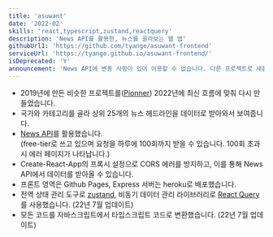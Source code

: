 ```yaml
---
title: 'asuwant'
date: '2022-02'
skills: 'react,typescript,zustand,reactquery'
description: 'News API를 활용한, 뉴스를 골라보는 웹 앱'
githubUrl1: 'https://github.com/tyange/asuwant-frontend'
serviceUrl: 'https://tyange.github.io/asuwant-frontend/'
isDeprecated: 'Y'
announcement: 'News API에 변동 사항이 있어 이용할 수 없습니다. 다른 프로젝트로 새롭게 제작할 예정입니다.'
---
```

 * 2019년에 만든 비슷한 프로젝트를([Pionner](https://github.com/tyange/pionnerApp)) 2022년에 최신 흐름에 맞춰 다시 만들었습니다.
 * 국가와 카테고리를 골라 상위 25개의 뉴스 헤드라인을 데이터로 받아와서 보여줍니다.
 * [News API](https://newsapi.org/)를 활용했습니다.<br/>(free-tier로 쓰고 있으며 요청을 하루에 100회까지 받을 수 있습니다. 100회 초과시 에러 페이지가 나타납니다.)
 * Create-React-App의 프록시 설정으로 CORS 에러를 방지하고, 이를 통해 News API에서 데이터를 받아올 수 있습니다.
 * 프론트 영역은 Github Pages, Express 서버는 heroku로 배포했습니다.
 * 전역 상태 관리 도구로 [zustand](https://github.com/pmndrs/zustand), 비동기 데이터 관리 라이브러리로 [React Query](https://tanstack.com/query/v4/?from=reactQueryV3&original=https://react-query-v3.tanstack.com/)를 사용했습니다. (22년 7월 업데이트)
 * 모든 코드를 자바스크립트에서 타입스크립트 코드로 변환했습니다. (22년 7월 업데이트)

